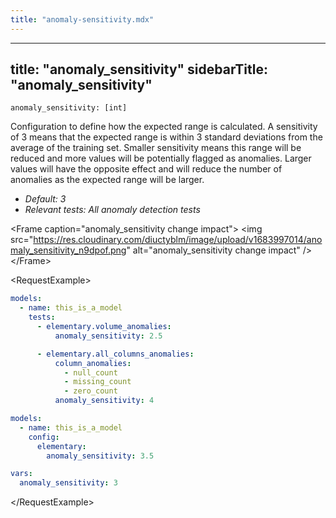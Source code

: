 ```yaml
---
title: "anomaly-sensitivity.mdx"
---
```


---
title: "anomaly_sensitivity"
sidebarTitle: "anomaly_sensitivity"
---

`anomaly_sensitivity: [int]`

Configuration to define how the expected range is calculated.
A sensitivity of 3 means that the expected range is within 3 standard deviations from the average of the training set.
Smaller sensitivity means this range will be reduced and more values will be potentially flagged as anomalies.
Larger values will have the opposite effect and will reduce the number of anomalies as the expected range will be larger.

- _Default: 3_
- _Relevant tests: All anomaly detection tests_

&lt;Frame caption="anomaly_sensitivity change impact"&gt;
  &lt;img
    src="https://res.cloudinary.com/diuctyblm/image/upload/v1683997014/anomaly_sensitivity_n9dpof.png"
    alt="anomaly_sensitivity change impact"
  /&gt;
&lt;/Frame&gt;

&lt;RequestExample&gt;

```yml test
models:
  - name: this_is_a_model
    tests:
      - elementary.volume_anomalies:
          anomaly_sensitivity: 2.5

      - elementary.all_columns_anomalies:
          column_anomalies:
            - null_count
            - missing_count
            - zero_count
          anomaly_sensitivity: 4
```

```yml model
models:
  - name: this_is_a_model
    config:
      elementary:
        anomaly_sensitivity: 3.5
```

```yml dbt_project
vars:
  anomaly_sensitivity: 3
```

&lt;/RequestExample&gt;
